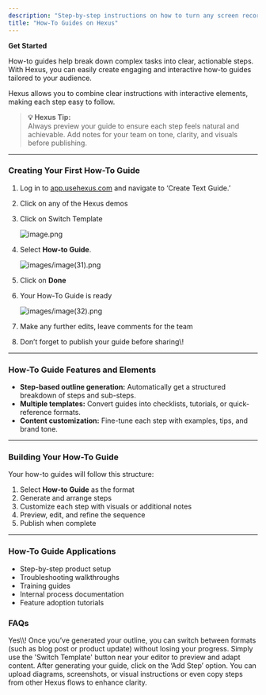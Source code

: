```yaml
---
description: "Step-by-step instructions on how to turn any screen recording into a how-to guide"
title: "How-To Guides on Hexus"
---
```


**Get Started**

How-to guides help break down complex tasks into clear, actionable steps. With Hexus, you can easily create engaging and interactive how-to guides tailored to your audience.

Hexus allows you to combine clear instructions with interactive elements, making each step easy to follow.

> **💡 Hexus Tip:**\
> Always preview your guide to ensure each step feels natural and achievable. Add notes for your team on tone, clarity, and visuals before publishing.

---

### **Creating Your First How-To Guide**

1. Log in to [app.usehexus.com](http://app.usehexus.com) and navigate to ‘Create Text Guide.’
2. Click on any of the Hexus demos 
3. Click on Switch Template  

   ![image.png](/image.png)
4. Select **How-to Guide**.

   ![images/image(31).png](/images/image\(31\).png)
5. Click on **Done**
6. Your How-To Guide is ready 

   ![images/image(32).png](/images/image\(32\).png)
7. Make any further edits, leave comments for the team 
8. Don’t forget to publish your guide before sharing\\!

---

### **How-To Guide Features and Elements**

- **Step-based outline generation:** Automatically get a structured breakdown of steps and sub-steps.
- **Multiple templates:** Convert guides into checklists, tutorials, or quick-reference formats.
- **Content customization:** Fine-tune each step with examples, tips, and brand tone.

---

### **Building Your How-To Guide**

Your how-to guides will follow this structure:

1. Select **How-to Guide** as the format
2. Generate and arrange steps
3. Customize each step with visuals or additional notes
4. Preview, edit, and refine the sequence
5. Publish when complete

---

### **How-To Guide Applications**

- Step-by-step product setup
- Troubleshooting walkthroughs
- Training guides
- Internal process documentation
- Feature adoption tutorials

### FAQs

<AccordionGroup>
  <Accordion title="Can I change the format from how-to guide to another format after starting?" icon="sparkles">
    Yes\\! Once you’ve generated your outline, you can switch between formats (such as blog post or product update) without losing your progress. Simply use the 'Switch Template' button near your editor to preview and adapt content.
  </Accordion>
  <Accordion title="How do I add images to individual steps?" icon="sparkles">
    After generating your guide, click on the ‘Add Step’ option. You can upload diagrams, screenshots, or visual instructions or even copy steps from other Hexus flows to enhance clarity.
  </Accordion>
</AccordionGroup>